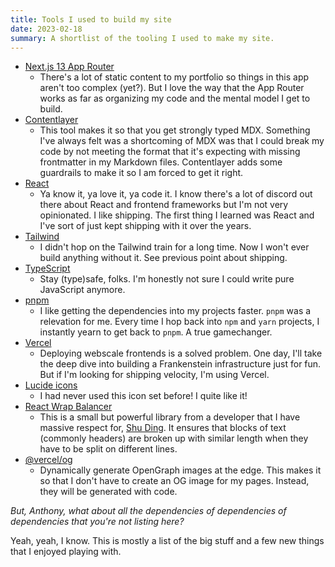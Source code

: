 ```yaml
---
title: Tools I used to build my site
date: 2023-02-18
summary: A shortlist of the tooling I used to make my site.
---
```


- [Next.js 13 App Router](https://nextjs.org)
  - There's a lot of static content to my portfolio so things in this app aren't too complex (yet?). But I love the way that the App Router works as far as organizing my code and the mental model I get to build.
- [Contentlayer](https://contentlayer.dev)
  - This tool makes it so that you get strongly typed MDX. Something I've always felt was a shortcoming of MDX was that I could break my code by not meeting the format that it's expecting with missing frontmatter in my Markdown files. Contentlayer adds some guardrails to make it so I am forced to get it right.
- [React](https://reactjs.org)
  - Ya know it, ya love it, ya code it. I know there's a lot of discord out there about React and frontend frameworks but I'm not very opinionated. I like shipping. The first thing I learned was React and I've sort of just kept shipping with it over the years.
- [Tailwind](https://tailwindcss.com)
  - I didn't hop on the Tailwind train for a long time. Now I won't ever build anything without it. See previous point about shipping.
- [TypeScript](https://www.typescriptlang.org)
  - Stay (type)safe, folks. I'm honestly not sure I could write pure JavaScript anymore.
- [pnpm](https://pnpm.io)
  - I like getting the dependencies into my projects faster. `pnpm` was a relevation for me. Every time I hop back into `npm` and `yarn` projects, I instantly yearn to get back to `pnpm`. A true gamechanger.
- [Vercel](https://vercel.com)
  - Deploying webscale frontends is a solved problem. One day, I'll take the deep dive into building a Frankenstein infrastructure just for fun. But if I'm looking for shipping velocity, I'm using Vercel.
- [Lucide icons](https://lucide.dev)
  - I had never used this icon set before! I quite like it!
- [React Wrap Balancer](https://react-wrap-balancer.vercel.app)
  - This is a small but powerful library from a developer that I have massive respect for, [Shu Ding](https://). It ensures that blocks of text (commonly headers) are broken up with similar length when they have to be split on different lines.
- [@vercel/og](https://www.npmjs.com/package/@vercel/og)
  - Dynamically generate OpenGraph images at the edge. This makes it so that I don't have to create an OG image for my pages. Instead, they will be generated with code.

_But, Anthony, what about all the dependencies of dependencies of dependencies that you're not listing here?_

Yeah, yeah, I know. This is mostly a list of the big stuff and a few new things that I enjoyed playing with.
